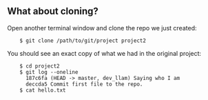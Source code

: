 ## What about cloning?

Open another terminal window and clone the repo we just created:
```
    $ git clone /path/to/git/project project2
```
You should see an exact copy of what we had in the original project:
```
    $ cd project2
    $ git log --oneline 
      187c6fa (HEAD -> master, dev_llam) Saying who I am
      deccda5 Commit first file to the repo.
    $ cat hello.txt 
```